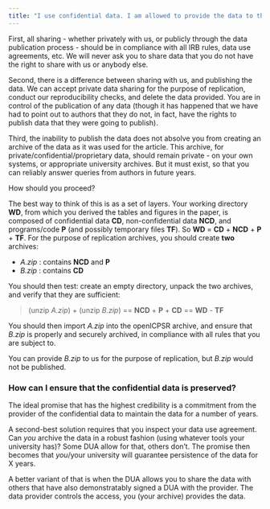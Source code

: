 ```yaml
---
title: "I use confidential data. I am allowed to provide the data to the Data Editor for the purpose of replication, but you are not allowed to publish the data. How do I proceed?"
---
```

First, all sharing - whether privately with us, or publicly through the data publication process - should be in compliance with all IRB rules, data use agreements, etc. We will never ask you to share data that you do not have the right to share with us or anybody else.

Second, there is a difference between sharing with us, and publishing the data. We can accept private data sharing for the purpose of replication, conduct our reproducibility checks, and delete the data provided. You are in control of the publication of any data (though it has happened that we have had to point out to authors that they do not, in fact, have the rights to publish data that they were going to publish). 

Third, the inability to publish the data does not absolve you from creating an archive of the data as it was used for the article. This archive, for private/confidential/proprietary data, should remain private - on your own systems, or appropriate university archives. But it must exist, so that you can reliably answer queries from authors in future years.

How should you proceed? 

The best way to think of this is as a set of layers. Your working directory **WD**, from which you derived the tables and figures in the paper, is composed of confidential data **CD**, non-confidential data **NCD**, and programs/code **P** (and possibly temporary files **TF**). So **WD** = **CD** + **NCD** + **P** + **TF**. For the purpose of replication archives, you should create **two** archives:

- *A.zip* : contains **NCD** and **P**
- *B.zip* : contains **CD**

You should then test: create an empty directory, unpack the two archives, and verify that they are sufficient:

> (unzip *A.zip*) + (unzip *B.zip*) == **NCD** + **P** + **CD** == **WD** - **TF**

You should then import *A.zip* into the openICPSR archive, and ensure that *B.zip* is properly and securely archived, in compliance with all rules that you are subject to. 

You can provide *B.zip* to us for the purpose of replication, but *B.zip* would not be published.

### How can I ensure that the confidential data is preserved?

The ideal promise that has the highest credibility is a commitment from the provider of the confidential data to maintain the data for a number of years.

A second-best solution requires that you inspect your data use agreement. Can *you* archive the data in a robust fashion
 (using whatever tools your university has)? Some DUA allow for that, others don't. The promise then becomes that *you*/your university will guarantee persistence of the data for X years.

A better variant of that is when the DUA allows you to share the data with others that have also demonstratably signed a DUA with the provider. The data provider controls the access, you (your archive) provides the data.